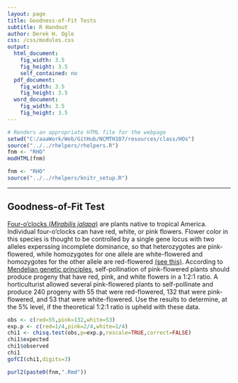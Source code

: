 ```yaml
---
layout: page
title: Goodness-of-Fit Tests
subtitle: R Handout
author: Derek H. Ogle
css: /css/modules.css
output:
  html_document:
    fig_width: 3.5
    fig_height: 3.5
    self_contained: no
  pdf_document:
    fig_width: 3.5
    fig_height: 3.5
  word_document:
    fig_width: 3.5
    fig_height: 3.5
---
```


```r
# Renders an appropriate HTML file for the webpage
setwd("C:/aaaWork/Web/GitHub/NCMTH107/resources/class/HOs")
source("../../rhelpers/rhelpers.R")
fnm <- "RHO"
modHTML(fnm)
```

```r
fnm <- "RHO"
source("../../rhelpers/knitr_setup.R")
```

----

## Goodness-of-Fit Test
[Four-o'clocks (*Mirabilis jalapa*)](https://en.wikipedia.org/wiki/Mirabilis_jalapa) are plants native to tropical America.  Individual four-o'clocks can have red, white, or pink flowers.  Flower color in this species is thought to be controlled by a single gene locus with two alleles experssing incomplete dominance, so that heterozygotes are pink-flowered, while homozygotes for one allele are white-flowered and homozygotes for the other allele are red-flowered [(see this)](https://en.wikipedia.org/wiki/Mirabilis_jalapa#Genetic_studies).  According to [Mendelian genetic principles](https://en.wikipedia.org/wiki/Mendelian_inheritance), self-pollination of pink-flowered plants should produce progeny that have red, pink, and white flowers in a 1:2:1 ratio.  A horticulturist allowed several pink-flowered plants to self-pollinate and produce 240 progeny with 55 that were red-flowered, 132 that were pink-flowered, and 53 that were white-flowered.  Use the results to determine, at the 5% level, if the theoretical 1:2:1 ratio is upheld with these data.

```r
obs <- c(red=55,pink=132,white=53)
exp.p <- c(red=1/4,pink=2/4,white=1/4)
chi1 <- chisq.test(obs,p=exp.p,rescale=TRUE,correct=FALSE)
chi1$expected
chi1$observed
chi1
gofCI(chi1,digits=3)
```

```r
purl2(paste0(fnm,".Rmd"))
```
